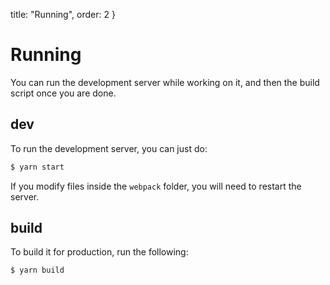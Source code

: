   title: "Running",
  order: 2
}

# Running

You can run the development server while working on it, and then the build script once you are done.

## dev

To run the development server, you can just do:

```bash
$ yarn start
```

If you modify files inside the `webpack` folder, you will need to restart the server.

## build

To build it for production, run the following:

```bash
$ yarn build
```
